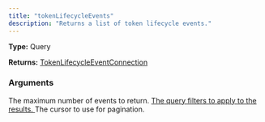 ```yaml
---
title: "tokenLifecycleEvents"
description: "Returns a list of token lifecycle events."
---
```


**Type:** Query

**Returns:** [TokenLifecycleEventConnection](/api-reference/types/tokenlifecycleeventconnection)

### Arguments

<ResponseField name="limit" type="Int">
  The maximum number of events to return.
</ResponseField>

<a href="/api-reference/types/tokenlifecycleeventsqueryinput">
  <ResponseField name="query" type="TokenLifecycleEventsQueryInput!" required>
    The query filters to apply to the results.
  </ResponseField>
</a>

<ResponseField name="cursor" type="String">
  The cursor to use for pagination.
</ResponseField>

